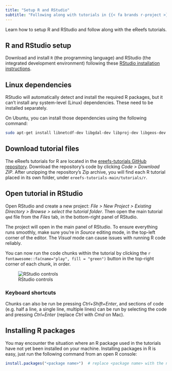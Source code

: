 ```yaml
---
title: "Setup R and RStudio"
subtitle: "Following along with tutorials in {{< fa brands r-project >}}"
---
```


:::{.tutorial-description}
Learn how to setup R and RStudio and follow along with the eReefs tutorials.
:::


## R and RStudio setup

Download and install `R` (the programming language) and RStudio (the integrated development environment)
following these [RStudio installation instructions](https://posit.co/download/rstudio-desktop/).

## Linux dependencies

RStudio will automatically detect and install the required R packages, but it can’t install any system-level
(Linux) dependencies. These need to be installed separately.

On Ubuntu, you can install those dependencies using the following command:
```bash
sudo apt-get install libnetcdf-dev libgdal-dev libproj-dev libgeos-dev libudunits2-dev libsqlite3-dev libcurl4-openssl-dev libcurl4-openssl-dev libssl-dev libxml2-dev libfreetype-dev libfontconfig1-dev libharfbuzz-dev libfribidi-dev libpng-dev libtiff5-dev libjpeg-dev
```

## Download tutorial files

The eReefs tutorials for R are located in the
[ereefs-tutorials GitHub repository](https://github.com/open-AIMS/ereefs-tutorials).
Download the repository's code by clicking *Code > Download ZIP*.
After unzipping the repository's Zip archive, you will find each R tutorial placed in its own folder,
under `ereefs-tutorials-main/tutorials/r`.

## Open tutorial in RStudio

Open RStudio and create a new project: *File > New Project > Existing Directory > Browse > select the
tutorial folder*. Then open the main tutorial `qmd` file from the *Files* tab, in the bottom-right
panel of RStudio.

The project will open in the main panel of RStudio. To ensure everything runs smoothly, make sure you're in
*Source* editing mode, in the top-left corner of the editor. The *Visual* mode can cause issues with running
R code reliably.

You can now run the code chunks within the tutorial by clicking the
`r fontawesome::fa(name="play", fill = "green")` button in the top-right corner of each chunk, in order.

![RStudio controls](images/rstudio-controls.png)

### Keyboard shortcuts

Chunks can also be run be pressing *Ctrl+Shift+Enter*,
and sections of code (e.g. half a line, a single line, multiple lines) can be run
by selecting the code and pressing *Ctrl+Enter* (replace *Ctrl* with *Cmd* on Mac).

## Installing R packages

You may encounter the situation where an R package used in the tutorials have not yet been installed on your
machine. Installing packages in R is easy, just run the following command from an open R console:

```r
install.packages("<package name>")  # replace <package name> with the name of the R package you wish to install
```
